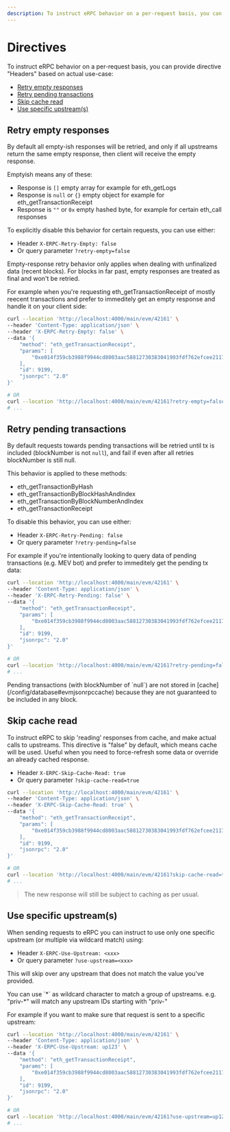```yaml
---
description: To instruct eRPC behavior on a per-request basis, you can provide directive "Headers"...
---
```



# Directives

To instruct eRPC behavior on a per-request basis, you can provide directive "Headers" based on actual use-case:

* [Retry empty responses](#retry-empty-responses)
* [Retry pending transactions](#retry-pending-transactions)
* [Skip cache read](#skip-cache-read)
* [Use specific upstream(s)](#use-specific-upstreams)

## Retry empty responses

By default all empty-ish responses will be retried, and only if all upstreams return the same empty response, then client will receive the empty response.

Emptyish means any of these:
* Response is `[]` empty array for example for eth_getLogs
* Response is `null` or `{}` empty object for example for eth_getTransactionReceipt
* Response is `""` or `0x` empty hashed byte, for example for certain eth_call responses

To explicitly disable this behavior for certain requests, you can use either:
* Header `X-ERPC-Retry-Empty: false`
* Or query parameter `?retry-empty=false`

<Callout type="info">
    Empty-response retry behavior only applies when dealing with unfinalized data (recent blocks). For blocks in far past, empty responses are treated as final and won't be retried.
</Callout>

For example when you're requesting eth_getTransactionReceipt of mostly reecent transactions and prefer to immeditely get an empty response and handle it on your client side:
```bash
curl --location 'http://localhost:4000/main/evm/42161' \
--header 'Content-Type: application/json' \
--header 'X-ERPC-Retry-Empty: false' \
--data '{
    "method": "eth_getTransactionReceipt",
    "params": [
        "0xe014f359cb3988f9944cd8003aac58812730383041993fdf762efcee21172d15",
    ],
    "id": 9199,
    "jsonrpc": "2.0"
}'

# OR
curl --location 'http://localhost:4000/main/evm/42161?retry-empty=false'
# ...
```

## Retry pending transactions

By default requests towards pending transactions will be retried until tx is included (blockNumber is not `null`), and fail if even after all retries blockNumber is still null.

This behavior is applied to these methods:
* eth_getTransactionByHash
* eth_getTransactionByBlockHashAndIndex
* eth_getTransactionByBlockNumberAndIndex
* eth_getTransactionReceipt

To disable this behavior, you can use either:
* Header `X-ERPC-Retry-Pending: false`
* Or query parameter `?retry-pending=false`

For example if you're intentionally looking to query data of pending transactions (e.g. MEV bot) and prefer to immeditely get the pending tx data:
```bash
curl --location 'http://localhost:4000/main/evm/42161' \
--header 'Content-Type: application/json' \
--header 'X-ERPC-Retry-Pending: false' \
--data '{
    "method": "eth_getTransactionReceipt",
    "params": [
        "0xe014f359cb3988f9944cd8003aac58812730383041993fdf762efcee21172d15",
    ],
    "id": 9199,
    "jsonrpc": "2.0"
}'

# OR
curl --location 'http://localhost:4000/main/evm/42161?retry-pending=false'
# ...
```

<Callout type="info">
    Pending transactions (with blockNumber of `null`) are not stored in [cache](/config/database#evmjsonrpccache) because they are not guaranteed to be included in any block.
</Callout>

## Skip cache read

To instruct eRPC to skip 'reading' responses from cache, and make actual calls to upstreams. This directive is "false" by default, which means cache will be used.
Useful when you need to force-refresh some data or override an already cached response.

* Header `X-ERPC-Skip-Cache-Read: true`
* Or query parameter `?skip-cache-read=true`

```bash
curl --location 'http://localhost:4000/main/evm/42161' \
--header 'Content-Type: application/json' \
--header 'X-ERPC-Skip-Cache-Read: true' \
--data '{
    "method": "eth_getTransactionReceipt",
    "params": [
        "0xe014f359cb3988f9944cd8003aac58812730383041993fdf762efcee21172d15",
    ],
    "id": 9199,
    "jsonrpc": "2.0"
}'

# OR
curl --location 'http://localhost:4000/main/evm/42161?skip-cache-read=true'
# ...
```

> The new response will still be subject to caching as per usual.

## Use specific upstream(s)

When sending requests to eRPC you can instruct to use only one specific upstream (or multiple via wildcard match) using:
* Header `X-ERPC-Use-Upstream: <xxx>` 
* Or query parameter `?use-upstream=<xxx>`

This will skip over any upstream that does not match the value you've provided.

<Callout type="info">
    You can use `*` as wildcard character to match a group of upstreams. e.g. "priv-*" will match any upstream IDs starting with "priv-"
</Callout>

For example if you want to make sure that request is sent to a specific upstream:
```bash
curl --location 'http://localhost:4000/main/evm/42161' \
--header 'Content-Type: application/json' \
--header 'X-ERPC-Use-Upstream: up123' \
--data '{
    "method": "eth_getTransactionReceipt",
    "params": [
        "0xe014f359cb3988f9944cd8003aac58812730383041993fdf762efcee21172d15",
    ],
    "id": 9199,
    "jsonrpc": "2.0"
}'

# OR
curl --location 'http://localhost:4000/main/evm/42161?use-upstream=up123'
# ...
```